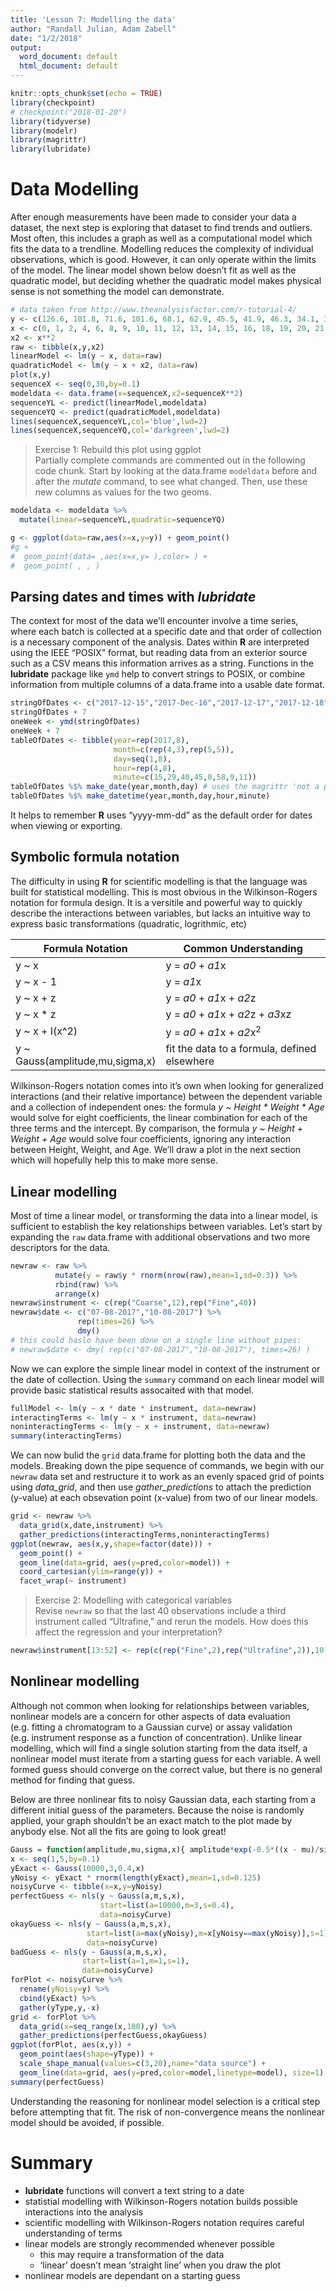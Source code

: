 ```yaml
---
title: 'Lesson 7: Modelling the data'
author: "Randall Julian, Adam Zabell"
date: "1/2/2018"
output:
  word_document: default
  html_document: default
---
```


```r
knitr::opts_chunk$set(echo = TRUE)
library(checkpoint)
# checkpoint("2018-01-20")
library(tidyverse)
library(modelr)
library(magrittr)
library(lubridate)
```

# Data Modelling
After enough measurements have been made to consider your data a dataset, the next step is exploring that dataset to find trends and outliers. Most often, this includes a graph as well as a computational model which fits the data to a trendline. Modelling reduces the complexity of individual observations, which is good. However, it can only operate within the limits of the model. The linear model shown below doesn't fit as well as the quadratic model, but deciding whether the quadratic model makes physical sense is not something the model can demonstrate.
```r
# data taken from http://www.theanalysisfactor.com/r-tutorial-4/
y <- c(126.6, 101.8, 71.6, 101.6, 68.1, 62.9, 45.5, 41.9, 46.3, 34.1, 38.2, 41.7, 24.7, 41.5, 36.6, 19.6, 22.8, 29.6, 23.5, 15.3, 13.4, 26.8, 9.8, 18.8, 25.9, 19.3)
x <- c(0, 1, 2, 4, 6, 8, 9, 10, 11, 12, 13, 14, 15, 16, 18, 19, 20, 21, 22, 24, 25, 26, 27, 28, 29, 30)
x2 <- x**2
raw <- tibble(x,y,x2)
linearModel <- lm(y ~ x, data=raw)
quadraticModel <- lm(y ~ x + x2, data=raw)
plot(x,y)
sequenceX <- seq(0,30,by=0.1)
modeldata <- data.frame(x=sequenceX,x2=sequenceX**2)
sequenceYL <- predict(linearModel,modeldata)
sequenceYQ <- predict(quadraticModel,modeldata)
lines(sequenceX,sequenceYL,col='blue',lwd=2)
lines(sequenceX,sequenceYQ,col='darkgreen',lwd=2)
```

> Exercise 1: Rebuild this plot using ggplot  
Partially complete commands are commented out in the following code chunk. Start by looking at the data.frame `modeldata` before and after the *mutate* command, to see what changed. Then, use these new columns as values for the two geoms.

```r
modeldata <- modeldata %>%
  mutate(linear=sequenceYL,quadratic=sequenceYQ)

g <- ggplot(data=raw,aes(x=x,y=y)) + geom_point()
#g + 
#  geom_point(data= ,aes(x=x,y= ),color= ) +
#  geom_point( , , )
```

## Parsing dates and times with *lubridate*
The context for most of the data we'll encounter involve a time series, where each batch is collected at a specific date and that order of collection is a necessary component of the analysis. Dates within **R** are interpreted using the IEEE "POSIX" format, but reading data from an exterior source such as a CSV means this information arrives as a string. Functions in the **lubridate** package like `ymd` help to convert strings to POSIX, or combine information from multiple columns of a data.frame into a usable date format. 
```r
stringOfDates <- c("2017-12-15","2017-Dec-16","2017-12-17","2017-12-18","2017-12-19","2017-12-20","2017-12-21")
stringOfDates + 7 
oneWeek <- ymd(stringOfDates)
oneWeek + 7
tableOfDates <- tibble(year=rep(2017,8),
                       month=c(rep(4,3),rep(5,5)),
                       day=seq(1,8),
                       hour=rep(4,8),
                       minute=c(15,29,40,45,0,58,9,11))
tableOfDates %$% make_date(year,month,day) # uses the magrittr 'not a pipe' operator
tableOfDates %$% make_datetime(year,month,day,hour,minute)
```
It helps to remember **R** uses "yyyy-mm-dd" as the default order for dates when viewing or exporting.

## Symbolic formula notation
The difficulty in using **R** for scientific modelling is that the language was built for statistical modelling. This is most obvious in the Wilkinson-Rogers notation for formula design. It is a versitile and powerful way to quickly describe the interactions between variables, but lacks an intuitive way to express basic transformations (quadratic, logrithmic, etc)

Formula Notation  | Common Understanding
---------------- | --------------------
y ~ x | y = *a0* + *a1*x
y ~ x - 1 | y = *a1*x
y ~ x + z | y = *a0* + *a1*x + *a2*z
y ~ x * z | y = *a0* + *a1*x + *a2*z + *a3*xz
y ~ x + I(x^2) | y = *a0* + *a1*x + *a2*x^2^
y ~ Gauss(amplitude,mu,sigma,x) | fit the data to a formula, defined elsewhere

Wilkinson-Rogers notation comes into it's own when looking for generalized interactions (and their relative importance) between the dependent variable and a collection of independent ones: the formula _y ~ Height * Weight * Age_ would solve for eight coefficients, the linear combination for each of the three terms and the intercept. By comparison, the formula _y ~ Height + Weight + Age_ would solve four coefficients, ignoring any interaction between Height, Weight, and Age. We'll draw a plot in the next section which will hopefully help this to make more sense.

## Linear modelling 
Most of time a linear model, or transforming the data into a linear model, is sufficient to establish the key relationships between variables. Let's start by expanding the `raw` data.frame with additional observations and two more descriptors for the data.
```r
newraw <- raw %>% 
          mutate(y = raw$y * rnorm(nrow(raw),mean=1,sd=0.3)) %>% 
          rbind(raw) %>%
          arrange(x)
newraw$instrument <- c(rep("Coarse",12),rep("Fine",40))
newraw$date <- c("07-08-2017","10-08-2017") %>%
               rep(times=26) %>%
               dmy() 
# this could haslo have been done on a single line without pipes: 
# newraw$date <- dmy( rep(c("07-08-2017","10-08-2017"), times=26) )
```

Now we can explore the simple linear model in context of the instrument or the date of collection. Using the `summary` command on each linear model will provide basic statistical results assocaited with that model.  
```r
fullModel <- lm(y ~ x * date * instrument, data=newraw)
interactingTerms <- lm(y ~ x * instrument, data=newraw)
noninteractingTerms <- lm(y ~ x + instrument, data=newraw)
summary(interactingTerms)
```

We can now bulid the `grid` data.frame for plotting both the data and the models. Breaking down the pipe sequence of commands, we begin with our `newraw` data set and restructure it to work as an evenly spaced grid of points using *data_grid*, and then use *gather_predictions* to attach the prediction (y-value) at each obsevation point (x-value) from two of our linear models.
```r
grid <- newraw %>%
  data_grid(x,date,instrument) %>%
  gather_predictions(interactingTerms,noninteractingTerms)
ggplot(newraw, aes(x,y,shape=factor(date))) +
  geom_point() +
  geom_line(data=grid, aes(y=pred,color=model)) +
  coord_cartesian(ylim=range(y)) +
  facet_wrap(~ instrument)
```

> Exercise 2: Modelling with categorical variables  
> Revise `newraw` so that the last 40 observations include a third instrument called "Ultrafine," and rerun the models. How does this affect the regression and your interpretation?

```r
newraw$instrument[13:52] <- rep(c(rep("Fine",2),rep("Ultrafine",2)),10)

```

## Nonlinear modelling
Although not common when looking for relationships between variables, nonlinear models are a concern for other aspects of data evaluation (e.g. fitting a chromatogram to a Gaussian curve) or assay validation (e.g. instrument response as a function of concentration). Unlike linear modelling, which will find a single solution starting from the data itself, a nonlinear model must iterate from a starting guess for each variable. A well formed guess should converge on the correct value, but there is no general method for finding that guess.

Below are three nonlinear fits to noisy Gaussian data, each starting from a different initial guess of the parameters. Because the noise is randomly applied, your graph shouldn't be an exact match to the plot made by anybody else. Not all the fits are going to look great!  
```r
Gauss = function(amplitude,mu,sigma,x){ amplitude*exp(-0.5*((x - mu)/sigma)^2) }
x <- seq(1,5,by=0.1)
yExact <- Gauss(10000,3,0.4,x)
yNoisy <- yExact * rnorm(length(yExact),mean=1,sd=0.125)
noisyCurve <- tibble(x=x,y=yNoisy)
perfectGuess <- nls(y ~ Gauss(a,m,s,x), 
                    start=list(a=10000,m=3,s=0.4),
                    data=noisyCurve)
okayGuess <- nls(y ~ Gauss(a,m,s,x), 
                 start=list(a=max(yNoisy),m=x[yNoisy==max(yNoisy)],s=1),
                 data=noisyCurve)
badGuess <- nls(y ~ Gauss(a,m,s,x), 
                start=list(a=1,m=1,s=1),
                data=noisyCurve)
forPlot <- noisyCurve %>% 
  rename(yNoisy=y) %>% 
  cbind(yExact) %>% 
  gather(yType,y,-x)
grid <- forPlot %>%
  data_grid(x=seq_range(x,100),y) %>%
  gather_predictions(perfectGuess,okayGuess)
ggplot(forPlot, aes(x,y)) +
  geom_point(aes(shape=yType)) +
  scale_shape_manual(values=c(3,20),name="data source") +
  geom_line(data=grid, aes(y=pred,color=model,linetype=model), size=1) 
summary(perfectGuess)
```

Understanding the reasoning for nonlinear model selection is a critical step before attempting that fit. The risk of non-convergence means the nonlinear model should be avoided, if possible.

# Summary
* **lubridate** functions will convert a text string to a date
* statistial modelling with Wilkinson-Rogers notation builds possible interactions into the analysis
* scientific modelling with Wilkinson-Rogers notation requires careful understanding of terms
* linear models are strongly recommended whenever possible
    + this may require a transformation of the data
    + 'linear' doesn't mean 'straight line' when you draw the plot
* nonlinear models are dependant on a starting guess
